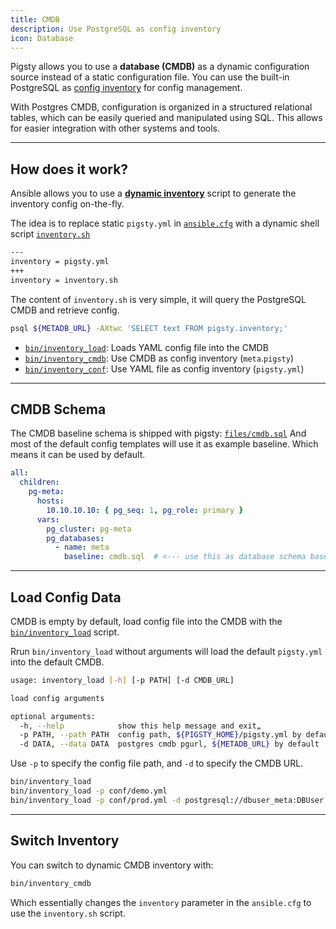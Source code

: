 ```yaml
---
title: CMDB
description: Use PostgreSQL as config inventory
icon: Database
---
```



Pigsty allows you to use a **database (CMDB)** as a dynamic configuration source instead of a static configuration file.
You can use the built-in PostgreSQL as [config inventory](/docs/config/inventory) for config management.

With Postgres CMDB, configuration is organized in a structured relational tables, which can be easily queried and manipulated using SQL.
This allows for easier integration with other systems and tools.



------

## How does it work?

Ansible allows you to use a [**dynamic inventory**](https://docs.ansible.com/ansible/latest/inventory_guide/intro_dynamic_inventory.html) script to generate the inventory config on-the-fly.

The idea is to replace static `pigsty.yml` in [`ansible.cfg`](https://github.com/pgsty/pigsty/blob/main/ansible.cfg) with a dynamic shell script [`inventory.sh`](https://github.com/pgsty/pigsty/blob/main/bin/inventory_cmdb#L30)


```bash title="~/pigsty/ansible.cfg"
---
inventory = pigsty.yml
+++
inventory = inventory.sh
```

The content of `inventory.sh` is very simple, it will query the PostgreSQL CMDB and retrieve config.

```bash title="~/pigsty/inventory.sh"
psql ${METADB_URL} -AXtwc 'SELECT text FROM pigsty.inventory;'
```

<Callout title="Util Scripts for CMDB" type="info">

- [`bin/inventory_load`](https://github.com/pgsty/pigsty/blob/main/bin/inventory_load): Loads YAML config file into the CMDB
- [`bin/inventory_cmdb`](https://github.com/pgsty/pigsty/blob/main/bin/inventory_cmdb): Use CMDB as config inventory (`meta`.`pigsty`)
- [`bin/inventory_conf`](https://github.com/pgsty/pigsty/blob/main/bin/inventory_cmdb): Use YAML file as config inventory (`pigsty.yml`)


</Callout>


------

## CMDB Schema

The CMDB baseline schema is shipped with pigsty: [`files/cmdb.sql`](https://github.com/pgsty/pigsty/blob/main/files/cmdb.sql)
And most of the default config templates will use it as example baseline. Which means it can be used by default.

```yaml
all:
  children:
    pg-meta:
      hosts:
        10.10.10.10: { pg_seq: 1, pg_role: primary }
      vars:
        pg_cluster: pg-meta
        pg_databases:
          - name: meta
            baseline: cmdb.sql  # <--- use this as database schema baseline
```


--------

## Load Config Data

CMDB is empty by default, load config file into the CMDB with the [`bin/inventory_load`](https://github.com/pgsty/pigsty/blob/main/bin/inventory_load) script.

Rrun `bin/inventory_load` without arguments will load the default `pigsty.yml` into the default CMDB.

```bash
usage: inventory_load [-h] [-p PATH] [-d CMDB_URL]

load config arguments

optional arguments:
  -h, --help            show this help message and exit„
  -p PATH, --path PATH  config path, ${PIGSTY_HOME}/pigsty.yml by default
  -d DATA, --data DATA  postgres cmdb pgurl, ${METADB_URL} by default
```

Use `-p` to specify the config file path, and `-d` to specify the CMDB URL.

```bash
bin/inventory_load
bin/inventory_load -p conf/demo.yml
bin/inventory_load -p conf/prod.yml -d postgresql://dbuser_meta:DBUser.Meta@10.10.10.10:5432/meta
```


--------

## Switch Inventory

You can switch to dynamic CMDB inventory with:

```bash
bin/inventory_cmdb
```

Which essentially changes the `inventory` parameter in the `ansible.cfg` to use the `inventory.sh` script.
